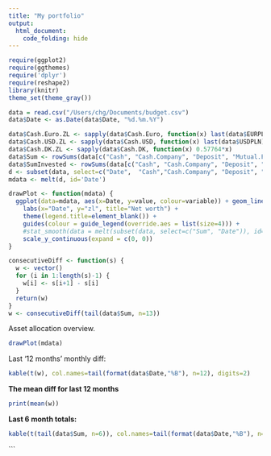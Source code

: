 ```yaml
---
title: "My portfolio"
output:
  html_document:
    code_folding: hide
---
```


```r
require(ggplot2)
require(ggthemes)
require('dplyr')
require(reshape2)
library(knitr)
theme_set(theme_gray())

data = read.csv("/Users/chg/Documents/budget.csv")
data$Date <- as.Date(data$Date, "%d.%m.%Y")

data$Cash.Euro.ZL <- sapply(data$Cash.Euro, function(x) last(data$EURPLN)*x) # mutate(data, nowy = Cash.Euro * 4.14)
data$Cash.USD.ZL <- sapply(data$Cash.USD, function(x) last(data$USDPLN)*x)
data$Cash.DK.ZL <- sapply(data$Cash.DK, function(x) 0.57764*x)
data$Sum <- rowSums(data[c("Cash", "Cash.Company", "Deposit", "Mutual.Funds", "Stock.Market", "Cash.USD.ZL", "Cash.Euro.ZL", "Cash.DK.ZL")])
data$SumInvested <- rowSums(data[c("Cash", "Cash.Company", "Deposit", "Mutual.Funds.Invested", "Stock.Market.Invested", "Cash.USD.ZL", "Cash.Euro.ZL", "Cash.DK.ZL")])
d <- subset(data, select=c("Date",  "Cash","Cash.Company", "Deposit", "Mutual.Funds","Stock.Market", "SumInvested", "Cash.Euro.ZL", "Cash.USD.ZL", "Stock.Market.Invested", "Mutual.Funds.Invested", "Cash.DK.ZL", "Sum"))
mdata <- melt(d, id='Date')

drawPlot <- function(mdata) {
  ggplot(data=mdata, aes(x=Date, y=value, colour=variable)) + geom_line() +
    labs(x="Date", y="zl", title="Net worth") +
    theme(legend.title=element_blank()) +
    guides(colour = guide_legend(override.aes = list(size=4))) +
    #stat_smooth(data = melt(subset(data, select=c("Sum", "Date")), id="Date"), method = 'lm', aes(colour = 'Trend'), se = FALSE) +
    scale_y_continuous(expand = c(0, 0))
}

consecutiveDiff <- function(s) {
  w <- vector()
  for (i in 1:length(s)-1) {
    w[i] <- s[i+1] - s[i]
  }
  return(w)
}
w <- consecutiveDiff(tail(data$Sum, n=13))
```

Asset allocation overview.

```r
drawPlot(mdata)
```

Last '12 months' monthly diff:
```r
kable(t(w), col.names=tail(format(data$Date,"%B"), n=12), digits=2)
```

**The mean diff for last 12 months**
```r
print(mean(w))
```

**Last 6 month totals:**
```r
kable(t(tail(data$Sum, n=6)), col.names=tail(format(data$Date,"%B"), n=6), digits=2)
```

```

